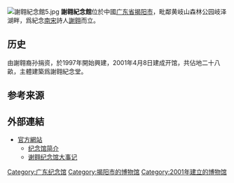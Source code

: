[[File:謝翱紀念館5.jpg|thumb]]
'''謝翱紀念館'''位於中國[[广东省|广东省]][[揭阳市|揭阳市]]，毗鄰黄岐山森林公园岐泽湖畔，爲紀念[[南宋|南宋]]詩人[[謝翱|謝翱]]而立。

==历史==
由謝翱裔孙捐资，於1997年開始興建，2001年4月8日建成开馆，共佔地二十八畝，主體建築爲謝翱紀念堂。

==参考来源==
{{reflist}}

==外部連結==
{{Commonscat|謝翱紀念館}}
*[https://web.archive.org/web/20160602141716/http://www.xieao.org/ 官方網站]{{zh-hans}}
**[https://web.archive.org/web/20170109024230/http://www.xieao.org/jianjie/ 纪念馆简介]
**[https://web.archive.org/web/20170109024228/http://www.xieao.org/yanjiuhui/2016/0325/67.html 谢翱纪念馆大事记] 

[[Category:广东纪念馆|Category:广东纪念馆]]
[[Category:揭阳市的博物馆|Category:揭阳市的博物馆]]
[[Category:2001年建立的博物馆|Category:2001年建立的博物馆]]